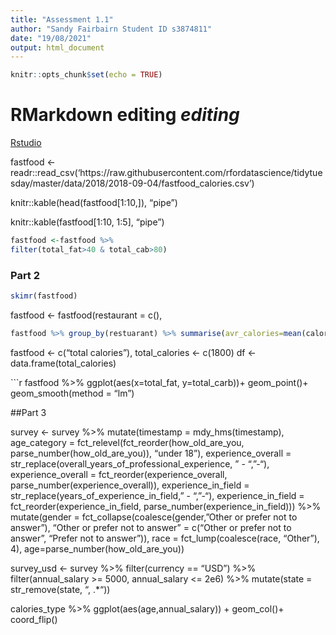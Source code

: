 ```yaml
---
title: "Assessment 1.1"
author: "Sandy Fairbairn Student ID s3874811"
date: "19/08/2021"
output: html_document
---
```


```r
knitr::opts_chunk$set(echo = TRUE)
```

# RMarkdown **editing** _editing_ 

[Rstudio](www.rstudio.com)


fastfood <- readr::read_csv('https://raw.githubusercontent.com/rfordatascience/tidytuesday/master/data/2018/2018-09-04/fastfood_calories.csv')


knitr::kable(head(fastfood[1:10,]), "pipe")

knitr::kable(fastfood[1:10, 1:5], "pipe")

```R
fastfood <-fastfood %>%
filter(total_fat>40 & total_cab>80)

```
### Part 2

```R
skimr(fastfood)
```

fastfood <- fastfood(restaurant = c(),

```r
fastfood %>% group_by(restuarant) %>% summarise(avr_calories=mean(calories),
```

fastfood <- c("total calories"),
total_calories <- c(1800)
df <- data.frame(total_calories)

```r
fastfood %>% 
      ggplot(aes(x=total_fat, y=total_carb))+
      geom_point()+
            geom_smooth(method = "lm")
   

##Part 3

survey <- survey %>%
  mutate(timestamp = mdy_hms(timestamp),
         age_category = fct_relevel(fct_reorder(how_old_are_you, parse_number(how_old_are_you)), "under 18"),
         experience_overall = str_replace(overall_years_of_professional_experience, " - ", "-"),
         experience_overall = fct_reorder(experience_overall, parse_number(experience_overall)),
         experience_in_field = str_replace(years_of_experience_in_field, " - ", "-"),
         experience_in_field = fct_reorder(experience_in_field, parse_number(experience_in_field))) %>%
  mutate(gender = fct_collapse(coalesce(gender, "Other or prefer not to answer"), "Other or prefer not to answer" = c("Other or prefer not to answer", "Prefer not to answer")),
         race = fct_lump(coalesce(race, "Other"), 4),
         age=parse_number(how_old_are_you))

survey_usd <- survey %>%
  filter(currency == "USD") %>%
  filter(annual_salary >= 5000,
         annual_salary <= 2e6) %>%
  mutate(state = str_remove(state, ", .*"))

calories_type %>%
  ggplot(aes(age,annual_salary)) +
  geom_col()+
  coord_flip()





